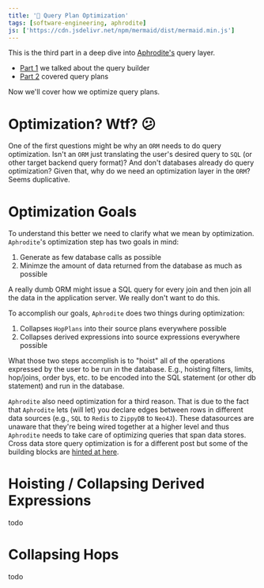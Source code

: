 ```yaml
---
title: '💨 Query Plan Optimization'
tags: [software-engineering, aphrodite]
js: ['https://cdn.jsdelivr.net/npm/mermaid/dist/mermaid.min.js']
---
```



This is the third part in a deep dive into [Aphrodite's](https://aphrodite.sh) query layer.

- [Part 1](./2022-05-26-query-builder) we talked about the query builder
- [Part 2](./2022-05-26-query-planning) covered query plans

Now we'll cover how we optimize query plans.

# Optimization? Wtf? 😕

One of the first questions might be why an `ORM` needs to do query optimization. Isn't an `ORM` just translating the user's desired query to `SQL` (or other target backend query format)? And don't databases already do query optimization? Given that, why do we need an optimization layer in the `ORM`? Seems duplicative.

# Optimization Goals

To understand this better we need to clarify what we mean by optimization. `Aphrodite`'s optimization step has two goals in mind:

1. Generate as few database calls as possible
2. Minimze the amount of data returned from the database as much as possible

A really dumb ORM might issue a SQL query for every join and then join all the data in the application server. We really don't want to do this.

To accomplish our goals, `Aphrodite` does two things during optimization:

1. Collapses `HopPlans` into their source plans everywhere possible
2. Collapses derived expressions into source expressions everywhere possible

What those two steps accomplish is to "hoist" all of the operations expressed by the user to be run in the database. E.g., hoisting filters, limits, hop/joins, order bys, etc. to be encoded into the SQL statement (or other db statement) and run in the database.

`Aphrodite` also need optimization for a third reason. That is due to the fact that `Aphrodite` lets (will let) you declare edges between rows in different data sources (e.g., `SQL` to `Redis` to `ZippyDB` to `Neo4J`). These datasources are unaware that they're being wired together at a higher level and thus `Aphrodite` needs to take care of optimizing queries that span data stores. Cross data store query optimization is for a different post but some of the building blocks are [hinted at here](./2022-05-26-chunk-iterable).

# Hoisting / Collapsing Derived Expressions

todo

# Collapsing Hops

todo
